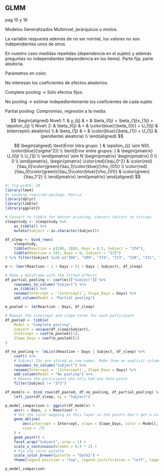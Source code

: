 ## GLMM {visibility="uncounted"}

::: {.notes}
pag 15 y 16

Modelos Generalizados Multinivel, jerárquicos o mixtos.

La variable respuesta además de no ser normal, los valores no son independientes unos de otros.

En nuestro caso medidas repetidas (dependencia en el sujeto) y además preguntas no independientes (dependencia en los 
ítems).
Parte fija, parte aleatoria.

Parámetros en color.

No interesan los coeficientes de efectos aleatorios.

Complete pooling -> Sólo efectos fijos.

No pooling -> estimar indepedientemente los coeficientes de cada sujeto

Partial pooling: Compromiso, regresión a la media.
:::


$$
\begin{aligned}
Nivel\ 1: & y_{ij}     & = & \beta_{0j} + \beta_{1j}x_{1ij} + \epsilon_{ij} \\
Nivel\ 2: & \beta_{0j} & = & \color{blue}{\beta_{0}} + U_{0j} & (intercepto\ aleatorio) \\
          & \beta_{1j} & = & \color{blue}{\beta_{1}} + U_{1j} & (pendiente\ aleatoria) \\
\end{aligned}
$$

$$
\begin{aligned}
\text{Error intra grupo: } &  \epsilon_{ij} \sim N(0, \color{blue}{\sigma^2}) \\
\text{Error entre grupos: } &
\begin{pmatrix}
     U_{0j} \\
     U_{1j} \\
\end{pmatrix} 
\sim
N
\begin{pmatrix}
\begin{pmatrix}
     0 \\
     0 \\
\end{pmatrix},
\begin{pmatrix}
     \color{red}{\tau_0^2} & \color{red}{\tau_0}\color{green}{\tau_1}\color{blue}{\rho_{01}} \\
     \color{red}{\tau_0}\color{green}{\tau_1}\color{blue}{\rho_{01}} &  \color{green}{\tau_1^2} \\
\end{pmatrix}
\end{pmatrix} 
\end{aligned}
$$

::: {.fragment .fade-in}

```r
#| fig-width: 20
library(lme4)
#> Loading required package: Matrix
library(dplyr)
library(tibble)
library(ggplot2)

# Convert to tibble for better printing. Convert factors to strings
sleepstudy <- sleepstudy %>%
    as_tibble() %>%
    mutate(Subject = as.character(Subject))

df_sleep <- bind_rows(
    sleepstudy,
    tibble(Reaction = c(286, 288), Days = 0:1, Subject = "374"),
    tibble(Reaction = 245, Days = 0, Subject = "373")
) %>% filter(Subject %in% c("308", "309", "374", "373", "330", "331", "335", "337", "349", "370"))

m <- lmer(Reaction ~ 1 + Days + (1 + Days | Subject), df_sleep)

# Make a dataframe with the fitted effects
df_partial_pooling <- coef(m)[["Subject"]] %>%
    rownames_to_column("Subject") %>%
    as_tibble() %>%
    rename(Intercept = `(Intercept)`, Slope_Days = Days) %>%
    add_column(Model = "Partial pooling")

m_pooled <- lm(Reaction ~ Days, df_sleep)

# Repeat the intercept and slope terms for each participant
df_pooled <- tibble(
    Model = "Complete pooling",
    Subject = unique(df_sleep$Subject),
    Intercept = coef(m_pooled)[1],
    Slope_Days = coef(m_pooled)[2]
)

df_no_pooling <- lmList(Reaction ~ Days | Subject, df_sleep) %>%
    coef() %>%
    # Subject IDs are stored as row-names. Make them an explicit column
    rownames_to_column("Subject") %>%
    rename(Intercept = `(Intercept)`, Slope_Days = Days) %>%
    add_column(Model = "No pooling") %>%
    # Remove the participant who only had one data-point
    filter(Subject != "373")

df_models <- bind_rows(df_pooled, df_no_pooling, df_partial_pooling) %>%
    left_join(df_sleep, by = "Subject")

p_model_comparison <- ggplot(df_models) +
    aes(x = Days, y = Reaction) +
    # Set the color mapping in this layer so the points don't get a color
    geom_abline(
        aes(intercept = Intercept, slope = Slope_Days, color = Model),
        size = .75
    ) +
    geom_point() +
    facet_wrap("Subject", nrow = 1) +
    scale_x_continuous(breaks = 0:4 * 2) +
    # Fix the color palette
    scale_color_brewer(palette = "Dark2") +
    theme(legend.position = "top", legend.justification = "left", legend.text = element_text(size = 20))

p_model_comparison
```

:::
